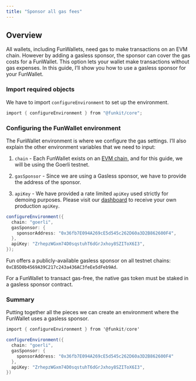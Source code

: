 ```yaml
---
title: "Sponsor all gas fees"
---
```


## Overview

All wallets, including FunWallets, need gas to make transactions on an EVM chain. However by adding a gasless sponsor, the sponsor can cover the gas costs for a FunWallet. This option lets your wallet make transactions without gas expenses. In this guide, I’ll show you how to use a gasless sponsor for your FunWallet.

### Import required objects

We have to import `configureEnvironment` to set up the environment.

```cs
import { configureEnvironment } from "@funkit/core";
```

### Configuring the FunWallet environment

The FunWallet environment is where we configure the gas settings. I’ll also explain the other environment variables that we need to input:

1. `chain` \- Each FunWallet exists on an [EVM chain](https://ethereum.org/en/developers/docs/evm/), and for this guide, we will be using the Goerli testnet.

2. `gasSponsor` \- Since we are using a Gasless sponsor, we have to provide the address of the sponsor.

3. `apiKey` \- We have provided a rate limited `apiKey` used strictly for demoing purposes. Please visit our [dashboard](https://app.fun.xyz) to receive your own production `apiKey`.

```cs
configureEnvironment({
  chain: "goerli",
  gasSponsor: {
    sponsorAddress: "0x36fb7E094A269cE5d545c262D60a3D2B862600F4",
  },
  apiKey: "ZrhepzWGxm74D0sqstuhT6dGrJxhoy8SZIToX6I3",
});
```

Fun offers a publicly-available gasless sponsor on all testnet chains: `0xCB5D0b4569A39C217c243a436AC3feEe5dFeb9Ad`.

For a FunWallet to transact gas-free, the native gas token must be staked in a gasless sponsor contract.

### Summary

Putting together all the pieces we can create an environment where the FunWallet uses a gasless sponsor.

```cs
import { configureEnvironment } from '@funkit/core'

configureEnvironment({
  chain: "goerli",
  gasSponsor: {
    sponsorAddress: "0x36fb7E094A269cE5d545c262D60a3D2B862600F4"
  },
  apiKey: "ZrhepzWGxm74D0sqstuhT6dGrJxhoy8SZIToX6I3",
})
```